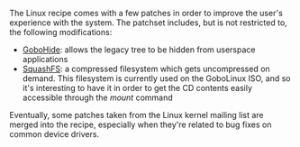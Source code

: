 {{ToC}}

The Linux recipe comes with a few patches in order to improve the user's experience with the system. 
The patchset includes, but is not restricted to, the following modifications:

* [[GoboHide]]: allows the legacy tree to be hidden from userspace applications
* [[SquashFS]]: a compressed filesystem which gets uncompressed on demand. This filesystem is currently used on the GoboLinux ISO, and so it's interesting to have it in order to get the CD contents easily accessible through the ''mount'' command

Eventually, some patches taken from the Linux kernel mailing list are merged into the recipe, especially when they're related to bug fixes on common device drivers.

{{Handbook}}